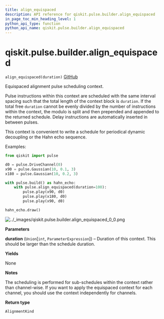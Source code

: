 ```yaml
---
title: align_equispaced
description: API reference for qiskit.pulse.builder.align_equispaced
in_page_toc_min_heading_level: 1
python_api_type: function
python_api_name: qiskit.pulse.builder.align_equispaced
---
```


# qiskit.pulse.builder.align\_equispaced

<span id="qiskit.pulse.builder.align_equispaced" />

`align_equispaced(duration)` [GitHub](https://github.com/qiskit/qiskit/tree/stable/0.19/qiskit/pulse/builder.py "view source code")

Equispaced alignment pulse scheduling context.

Pulse instructions within this context are scheduled with the same interval spacing such that the total length of the context block is `duration`. If the total free `duration` cannot be evenly divided by the number of instructions within the context, the modulo is split and then prepended and appended to the returned schedule. Delay instructions are automatically inserted in between pulses.

This context is convenient to write a schedule for periodical dynamic decoupling or the Hahn echo sequence.

Examples:

```python
from qiskit import pulse

d0 = pulse.DriveChannel(0)
x90 = pulse.Gaussian(10, 0.1, 3)
x180 = pulse.Gaussian(10, 0.2, 3)

with pulse.build() as hahn_echo:
    with pulse.align_equispaced(duration=100):
        pulse.play(x90, d0)
        pulse.play(x180, d0)
        pulse.play(x90, d0)

hahn_echo.draw()
```

![../\_images/qiskit.pulse.builder.align\_equispaced\_0\_0.png](/images/api/qiskit/0.33/qiskit.pulse.builder.align_equispaced_0_0.png)

**Parameters**

**duration** (`Union`\[`int`, `ParameterExpression`]) – Duration of this context. This should be larger than the schedule duration.

**Yields**

None

**Notes**

The scheduling is performed for sub-schedules within the context rather than channel-wise. If you want to apply the equispaced context for each channel, you should use the context independently for channels.

**Return type**

`AlignmentKind`

